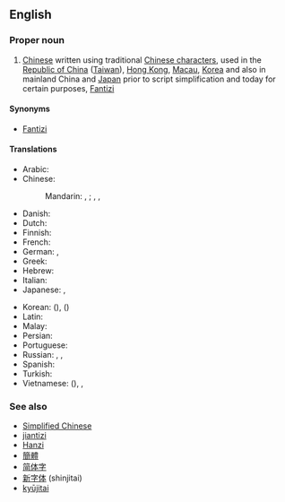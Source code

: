 ==English==
{{wikipedia}}

===Proper noun===
{{en-proper noun|head=[[traditional|Traditional]] [[Chinese]]}}

# [[Chinese]] written using traditional [[Chinese character]]s, used in the [[Republic of China]] ([[Taiwan]]), [[Hong Kong]], [[Macau]], [[Korea]] and also in mainland China and [[Japan]] prior to script simplification and today for certain purposes, [[Fantizi]]

====Synonyms====
* [[Fantizi]]

====Translations====
{{trans-top|Chinese written using traditional characters}}
* Arabic: {{t-|ar|حروف صينية تقليدية|m-p|tr=ḥurūf ṣiníyya taqalidíyya}}
* Chinese:
*: Mandarin: {{qualifier|complex characters}} {{t|cmn|繁體字|sc=Hant}}, {{t|cmn|繁体字|tr=fántǐzì|sc=Hans}}; {{qualifier|traditional characters}} {{t|cmn|正體字|sc=Hant}}, {{t|cmn|正体字|tr=zhèngtǐzì|sc=Hans}}, {{qualifier|old characters}} {{t|cmn|老字|tr=lǎozì|sc=Hani}}
* Danish: {{t+|da|Traditionelt kinesisk}}
* Dutch: {{t-|nl|traditionele Chinees|n}}
* Finnish: {{t-|fi|perinteinen kiina}}
* French: {{t-|fr|chinois traditionnel|m}}
* German: {{t-|de|traditionelles Chinesisch|n}}, {{t-|de|Langzeichen|n}}
* Greek: {{t-|el|τα παραδοσιακά κινέζικα|tr=ta paradosiaká kinézika}}
* Hebrew: {{t-|he|סינית מסורתית|f|alt=סִינִית מָסָרְתִּית|tr=sinit masortit}}
* Italian: {{t+|it|cinese tradizionale|m|f}}
* Japanese: {{t+|ja|繁体字|tr=はんたいじ, hantaiji}}, {{t+|ja|正体字|tr=せいたいじ, seitaiji}}
{{trans-mid}}
* Korean: {{t-|ko|번체자|tr=beoncheja|sc=Hang}} ({{t+|ko|繁體字|sc=Hani}}), {{t-|ko|정체자|tr=jeongcheja|sc=Hang}} ({{t+|ko|正體字|sc=Hani}})
* Latin: {{t-|la|lingua sinica traditionalis|f}}
* Malay: {{t-|ms|Aksara Cina Tradisional}}
* Persian: {{t-|fa|چینی سنتی|tr=čini-ye sonati|sc=fa-Arab}}
* Portuguese: {{t-|pt|chinês tradicional|m}}
* Russian: {{t-|ru|традиционный китайский|m|tr=tradiciónny kitáyskij}}, {{t-|ru|традиционный иероглиф|m|tr=tradiciónny ieróglif}}, {{t-|ru|фаньтицзы|m|tr=fanʹtíczy}} {{indeclinable}}
* Spanish: {{t-|es|chino tradicional|m}}
* Turkish: {{t-|tr|Geleneksel Çince}}
* Vietnamese: {{t-|vi|phồn thể tự}} ({{t-|vi|繁體字|sc=Hani}}), {{t-|vi|Chữ Hán phồn thể}}, {{t-|vi|Chữ Hán chính thể}}
{{trans-bottom}}

===See also===
* [[Simplified Chinese]]
* [[jiantizi]]
* [[Hanzi]]
* [[簡體]]
* [[简体字]]
* [[新字体]] (shinjitai)
* [[kyūjitai]]